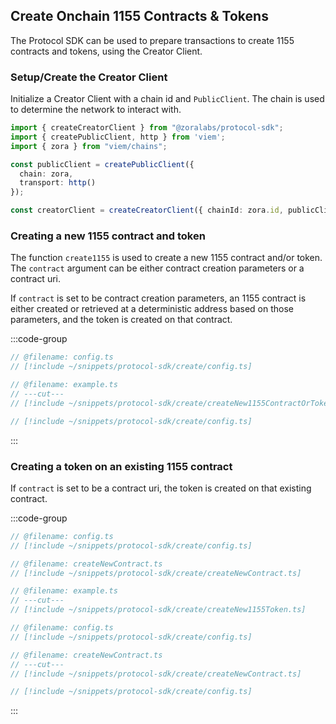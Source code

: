 ## Create Onchain 1155 Contracts & Tokens

The Protocol SDK can be used to prepare transactions to create 1155 contracts and tokens, using the Creator Client.

### Setup/Create the Creator Client

Initialize a Creator Client with a chain id and `PublicClient`. The chain is used to determine the network to interact with.

```ts twoslash
import { createCreatorClient } from "@zoralabs/protocol-sdk";
import { createPublicClient, http } from 'viem';
import { zora } from "viem/chains";

const publicClient = createPublicClient({ 
  chain: zora, 
  transport: http() 
});

const creatorClient = createCreatorClient({ chainId: zora.id, publicClient });
```

### Creating a new 1155 contract and token

The function `create1155` is used to create a new 1155 contract and/or token.
The `contract` argument can be either contract creation parameters or a contract uri.

If `contract` is set to be contract creation parameters, an 1155 contract is either created or retrieved
at a deterministic address based on those parameters, and the token is created on that contract.

:::code-group

```ts twoslash [example.ts]
// @filename: config.ts
// [!include ~/snippets/protocol-sdk/create/config.ts]

// @filename: example.ts
// ---cut---
// [!include ~/snippets/protocol-sdk/create/createNew1155ContractOrToken.ts]
```

```ts twoslash [config.ts]
// [!include ~/snippets/protocol-sdk/create/config.ts]
```

:::

### Creating a token on an existing 1155 contract

If `contract` is set to be a contract uri, the token is created on that existing contract.

:::code-group

```ts twoslash [example.ts]
// @filename: config.ts
// [!include ~/snippets/protocol-sdk/create/config.ts]

// @filename: createNewContract.ts
// [!include ~/snippets/protocol-sdk/create/createNewContract.ts]

// @filename: example.ts
// ---cut---
// [!include ~/snippets/protocol-sdk/create/createNew1155Token.ts]
```

```ts twoslash [createNewContract.ts]
// @filename: config.ts
// [!include ~/snippets/protocol-sdk/create/config.ts]

// @filename: createNewContract.ts
// ---cut---
// [!include ~/snippets/protocol-sdk/create/createNewContract.ts]
```

```ts twoslash [config.ts] filename="config.ts"
// [!include ~/snippets/protocol-sdk/create/config.ts]
```

:::


